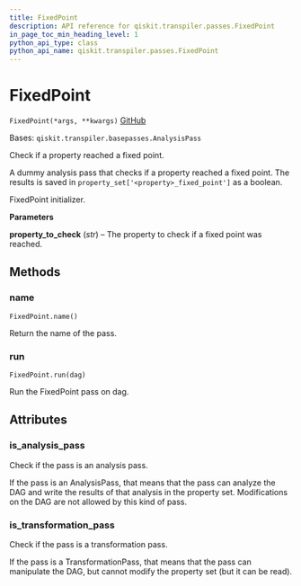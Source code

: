 ```yaml
---
title: FixedPoint
description: API reference for qiskit.transpiler.passes.FixedPoint
in_page_toc_min_heading_level: 1
python_api_type: class
python_api_name: qiskit.transpiler.passes.FixedPoint
---
```


# FixedPoint

<span id="qiskit.transpiler.passes.FixedPoint" />

`FixedPoint(*args, **kwargs)` [GitHub](https://github.com/qiskit/qiskit/tree/stable/0.19/qiskit/transpiler/passes/utils/fixed_point.py "view source code")

Bases: `qiskit.transpiler.basepasses.AnalysisPass`

Check if a property reached a fixed point.

A dummy analysis pass that checks if a property reached a fixed point. The results is saved in `property_set['<property>_fixed_point']` as a boolean.

FixedPoint initializer.

**Parameters**

**property\_to\_check** (*str*) – The property to check if a fixed point was reached.

## Methods

### name

<span id="qiskit.transpiler.passes.FixedPoint.name" />

`FixedPoint.name()`

Return the name of the pass.

### run

<span id="qiskit.transpiler.passes.FixedPoint.run" />

`FixedPoint.run(dag)`

Run the FixedPoint pass on dag.

## Attributes

<span id="qiskit.transpiler.passes.FixedPoint.is_analysis_pass" />

### is\_analysis\_pass

Check if the pass is an analysis pass.

If the pass is an AnalysisPass, that means that the pass can analyze the DAG and write the results of that analysis in the property set. Modifications on the DAG are not allowed by this kind of pass.

<span id="qiskit.transpiler.passes.FixedPoint.is_transformation_pass" />

### is\_transformation\_pass

Check if the pass is a transformation pass.

If the pass is a TransformationPass, that means that the pass can manipulate the DAG, but cannot modify the property set (but it can be read).


